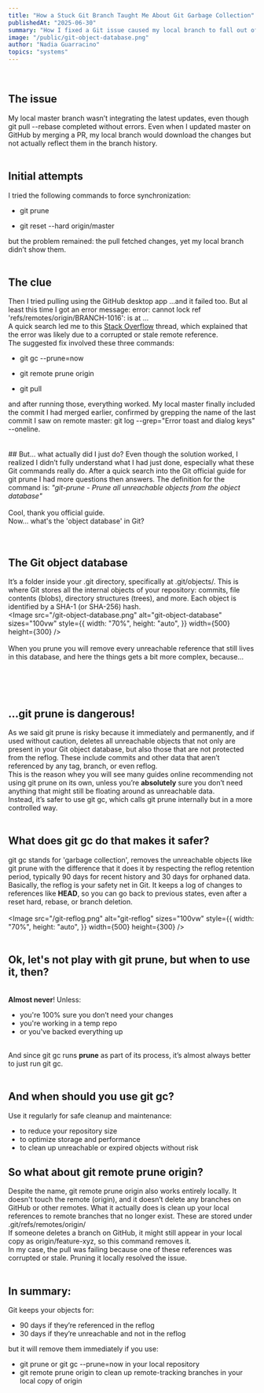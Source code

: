 ```yaml
---
title: "How a Stuck Git Branch Taught Me About Git Garbage Collection"
publishedAt: "2025-06-30"
summary: "How I fixed a Git issue caused my local branch to fall out of sync and how it turned out to be a great learning about git garbage collection"
image: "/public/git-object-database.png"
author: "Nadia Guarracino"
topics: "systems"
---
```


<br />

## The issue
My local master branch wasn’t integrating the latest updates, even though <Highlight>git pull --rebase</Highlight> completed without errors. Even when I updated master on GitHub by merging a PR, my local branch would download the changes but not actually reflect them in the branch history.
<br />
<br />
## Initial attempts
I tried the following commands to force synchronization:

<ul>
  <li>
    <p>
      <Highlight>git prune</Highlight>
    </p>
  </li>
  <li>
    <p>
      <Highlight>git reset --hard origin/master</Highlight>
    </p>
  </li>
</ul>
but the problem remained: the pull fetched changes, yet my local branch didn’t show them.
<br />
<br />

## The clue
Then I tried pulling using the GitHub desktop app ...and it failed too. But al least this time I got an error message:
<Highlight>error: cannot lock ref 'refs/remotes/origin/BRANCH-1016': is at ...</Highlight>
<br />
A quick search led me to this
<a href="https://stackoverflow.com/a/51669941/5691255" target="blank"><u>Stack Overflow</u></a>
thread, which explained that the error was likely due to a corrupted or stale remote reference.
<br />
The suggested fix involved these three commands:
<ul>
  <li>
    <p>
      <Highlight>git gc --prune=now</Highlight>
    </p>
  </li>
  <li>
    <p>
      <Highlight>git remote prune origin</Highlight>
    </p>
  </li>
  <li>
    <p>
      <Highlight>git pull</Highlight>
    </p>
  </li>
</ul>
and after running those, everything worked. My local master finally included the commit I had merged earlier, confirmed by grepping the name of the last commit I saw on remote master:
<Highlight>git log --grep="Error toast and dialog keys" --oneline</Highlight>.
<br />
<br />

<br />
## But... what actually did I just do?
Even though the solution worked, I realized I didn’t fully understand what I had just done, especially what these Git commands really do.
After a quick search into the Git official guide for git prune I had more questions then answers. The definition for the command is:
<i>"git-prune - Prune all unreachable objects from the object database"</i>
<br />
<br />
Cool, thank you official guide.
<br />
Now... what's the 'object database' in Git?
<br />
<br />
<br />

## The Git object database
It’s a folder inside your <Highlight>.git</Highlight> directory, specifically at <Highlight>.git/objects/</Highlight>. This is where Git stores all the internal objects of your repository: commits, file contents (blobs), directory structures (trees), and more.
Each object is identified by a SHA-1 (or SHA-256) hash.
<br />
<Image
  src="/git-object-database.png"
  alt="git-object-database"
  sizes="100vw"
  style={{
    width: "70%",
    height: "auto",
  }}
  width={500}
  height={300}
/>
<br />
<br />
When you prune you will remove every unreachable reference that still lives in this database, and here the things gets a bit more complex, because...

<br />
<br />
<br />

## ...git prune is dangerous!
As we said git prune is risky because it immediately and permanently, and if used without caution,
deletes all unreachable objects that not only are present in your Git object database, but also those that are not protected
from the reflog. These include commits and other data that aren’t referenced by any tag, branch, or even reflog.
<br />
This is the reason whey you will see many guides online recommending not using git prune on its own, unless you’re <strong>absolutely</strong>
sure you don’t need anything that might still be floating around as unreachable data.
<br />
Instead, it’s safer to use <Highlight>git gc</Highlight>, which calls <Highlight>git prune</Highlight> internally but in a more controlled way.
<br />
<br />

## What does git gc do that makes it safer?
<Highlight>git gc</Highlight> stands for 'garbage collection', removes the unreachable objects
like <Highlight>git prune</Highlight>  with the difference that it does it by respecting the reflog retention period, typically 90 days for recent history and 30 days for orphaned data.
<br />
Basically, the reflog is your safety net in Git. It keeps a log of changes to references like <strong>HEAD</strong>,
so you can go back to previous states, even after a reset hard, rebase, or branch deletion.
<br />
<br />
<Image
  src="/git-reflog.png"
  alt="git-reflog"
  sizes="100vw"
  style={{
    width: "70%",
    height: "auto",
  }}
  width={500}
  height={300}
/>
<br />
<br />

## Ok, let's not play with git prune, but when to use it, then?
<br />
<strong>Almost never</strong>! Unless:
<ul>
  <li>
    you're 100% sure you don’t need your changes
  </li>
  <li>
    you're working in a temp repo
  </li>
  <li>
    or you've backed everything up
  </li>
</ul>
<br />
And since <Highlight>git gc</Highlight> runs <strong>prune</strong> as part of its process, it’s almost always better to just run <Highlight>git gc</Highlight>.
<br />
<br />

## And when should you use git gc?
Use it regularly for safe cleanup and maintenance:
<br />
<ul>
  <li>
    to reduce your repository size
  </li>
  <li>
    to optimize storage and performance
  </li>
  <li>
    to clean up unreachable or expired objects without risk
  </li>
</ul>

## So what about git remote prune origin?
Despite the name, <Highlight>git remote prune origin</Highlight> also works entirely locally.
It doesn't touch the remote (origin), and it doesn’t delete any branches on GitHub or other remotes.
What it actually does is clean up your local references to remote branches that no longer exist. These are stored under
<Highlight>.git/refs/remotes/origin/</Highlight>
<br />
If someone deletes a branch on GitHub, it might still appear in your local copy as <Highlight>origin/feature-xyz</Highlight>, so this command removes it.
<br />
In my case, the pull was failing because one of these references was corrupted or stale. Pruning it locally resolved the issue.
<br />
<br />

## In summary:
Git keeps your objects for:
<ul>
  <li>
    90 days if they’re referenced in the reflog
  </li>
  <li>
    30 days if they’re unreachable and not in the reflog
  </li>
</ul>
but it will remove them immediately if you use:
<ul>
  <li>
    <Highlight>git prune</Highlight> or <Highlight>git gc --prune=now</Highlight> in your local repository
  </li>
  <li>
    <Highlight>git remote prune origin</Highlight> to clean up remote-tracking branches in your local copy of <Highlight>origin</Highlight>
  </li>
</ul>
